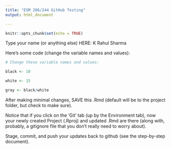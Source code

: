 ```yaml
---
title: "ESM 206/244 GitHub Testing"
output: html_document

---
```


```r
knitr::opts_chunk$set(echo = TRUE)
```

Type your name (or anything else) HERE: K Rahul Sharma

Here's some code (change the variable names and values):
```r
# Change these variable names and values:

black <- 10

white <- 15

gray <- black/white

```

After making minimal changes, SAVE this .Rmd (default will be to the project folder, but check to make sure).

Notice that if you click on the 'Git' tab (up by the Environment tab), now your newly created Project (.Rproj) and updated .Rmd are there (along with, probably, a gitignore file that you don't really need to worry about).

Stage, commit, and push your updates back to github (see the step-by-step document).